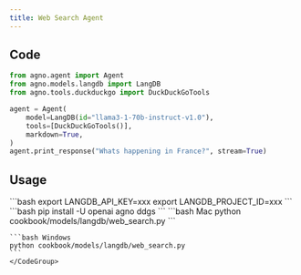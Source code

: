 ```yaml
---
title: Web Search Agent
---
```


## Code

```python cookbook/models/langdb/web_search.py
from agno.agent import Agent
from agno.models.langdb import LangDB
from agno.tools.duckduckgo import DuckDuckGoTools

agent = Agent(
    model=LangDB(id="llama3-1-70b-instruct-v1.0"),
    tools=[DuckDuckGoTools()],
    markdown=True,
)
agent.print_response("Whats happening in France?", stream=True)

```

## Usage

<Steps>
  <Snippet file="create-venv-step.mdx" />

  <Step title="Set your API key">
    ```bash
    export LANGDB_API_KEY=xxx
    export LANGDB_PROJECT_ID=xxx
    ```
  </Step>

  <Step title="Install libraries">
    ```bash
    pip install -U openai agno ddgs
    ```
  </Step>

  <Step title="Run Agent">
    <CodeGroup>
    ```bash Mac
    python cookbook/models/langdb/web_search.py
    ```

    ```bash Windows
    python cookbook/models/langdb/web_search.py
    ```
    </CodeGroup>
  </Step>
</Steps>

